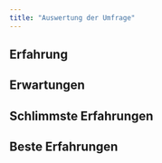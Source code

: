 ```yaml
---
title: "Auswertung der Umfrage"
---
```




## Erfahrung

## Erwartungen

## Schlimmste Erfahrungen

## Beste Erfahrungen




<!-- - [Input: KI als Lehrassistent](ki-lehrassistent/index.qmd)

- [Input: Studierende & KI](studis-und-ki/index.qmd)

- [Input: KI im Unterricht](ki-unterricht/index.qmd) -->
